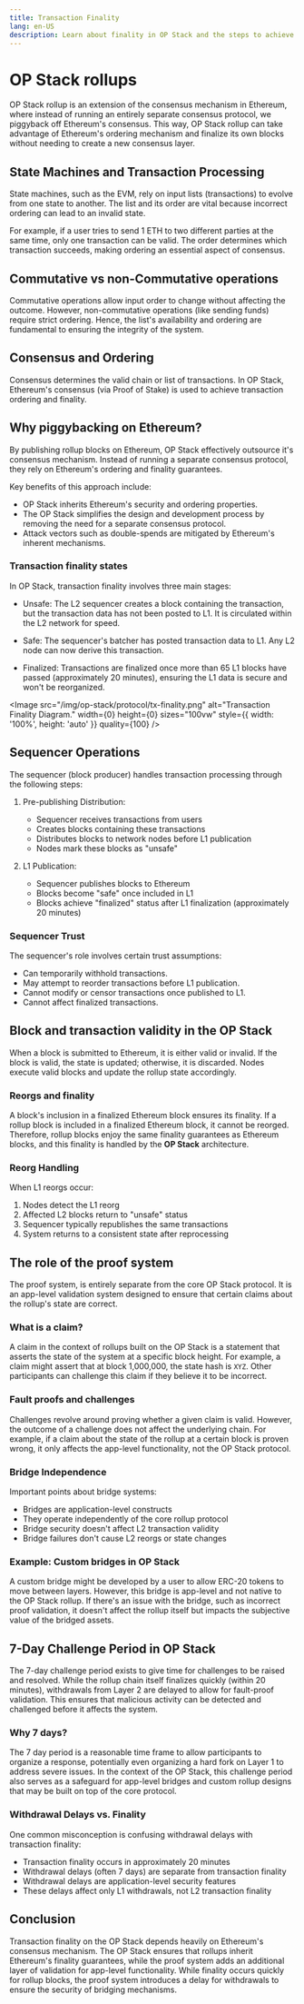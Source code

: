 ```yaml
---
title: Transaction Finality
lang: en-US
description: Learn about finality in OP Stack and the steps to achieve transaction settlement.
---
```



# OP Stack rollups

OP Stack rollup is an extension of the consensus mechanism in Ethereum, where instead of running an entirely separate consensus protocol, we piggyback off Ethereum's consensus. This way, OP Stack rollup can take advantage of Ethereum's ordering mechanism and finalize its own blocks without needing to create a new consensus layer.

## State Machines and Transaction Processing

State machines, such as the EVM, rely on input lists (transactions) to evolve from one state to another. The list and its order are vital because incorrect ordering can lead to an invalid state.

For example, if a user tries to send 1 ETH to two different parties at the same time, only one transaction can be valid. The order determines which transaction succeeds, making ordering an essential aspect of consensus.

## Commutative vs non-Commutative operations

Commutative operations allow input order to change without affecting the outcome. However, non-commutative operations (like sending funds) require strict ordering. Hence, the list's availability and ordering are fundamental to ensuring the integrity of the system.

## Consensus and Ordering

Consensus determines the valid chain or list of transactions. In OP Stack, Ethereum's consensus (via Proof of Stake) is used to achieve transaction ordering and finality.

## Why piggybacking on Ethereum?

By publishing rollup blocks on Ethereum, OP Stack effectively outsource it's consensus mechanism. Instead of running a separate consensus protocol, they rely on Ethereum's ordering and finality guarantees.

Key benefits of this approach include:

*   OP Stack inherits Ethereum's security and ordering properties.
*   The OP Stack simplifies the design and development process by removing the need for a separate consensus protocol.
*   Attack vectors such as double-spends are mitigated by Ethereum's inherent mechanisms.

### Transaction finality states

In OP Stack, transaction finality involves three main stages:

*   Unsafe: The L2 sequencer creates a block containing the transaction, but the transaction data has not been posted to L1. It is circulated within the L2 network for speed.

*   Safe: The sequencer's batcher has posted transaction data to L1. Any L2 node can now derive this transaction.

*   Finalized: Transactions are finalized once more than 65 L1 blocks have passed (approximately 20 minutes), ensuring the L1 data is secure and won't be reorganized.

<Image src="/img/op-stack/protocol/tx-finality.png" alt="Transaction Finality Diagram." width={0} height={0} sizes="100vw" style={{ width: '100%', height: 'auto' }} quality={100} />

## Sequencer Operations

The sequencer (block producer) handles transaction processing through the following steps:

1.  Pre-publishing Distribution:
    *   Sequencer receives transactions from users
    *   Creates blocks containing these transactions
    *   Distributes blocks to network nodes before L1 publication
    *   Nodes mark these blocks as "unsafe"

2.  L1 Publication:
    *   Sequencer publishes blocks to Ethereum
    *   Blocks become "safe" once included in L1
    *   Blocks achieve "finalized" status after L1 finalization (approximately 20 minutes)

### Sequencer Trust

The sequencer's role involves certain trust assumptions:

*   Can temporarily withhold transactions.
*   May attempt to reorder transactions before L1 publication.
*   Cannot modify or censor transactions once published to L1.
*   Cannot affect finalized transactions.

## Block and transaction validity in the OP Stack

When a block is submitted to Ethereum, it is either valid or invalid. If the block is valid, the state is updated; otherwise, it is discarded. Nodes execute valid blocks and update the rollup state accordingly.

### Reorgs and finality

A block's inclusion in a finalized Ethereum block ensures its finality. If a rollup block is included in a finalized Ethereum block, it cannot be reorged. Therefore, rollup blocks enjoy the same finality guarantees as Ethereum blocks, and this finality is handled by the **OP Stack** architecture.

### Reorg Handling

When L1 reorgs occur:

1.  Nodes detect the L1 reorg
2.  Affected L2 blocks return to "unsafe" status
3.  Sequencer typically republishes the same transactions
4.  System returns to a consistent state after reprocessing

## The role of the proof system

The proof system, is entirely separate from the core OP Stack protocol. It is an app-level validation system designed to ensure that certain claims about the rollup's state are correct.

### What is a claim?

A claim in the context of rollups built on the OP Stack is a statement that asserts the state of the system at a specific block height. For example, a claim might assert that at block 1,000,000, the state hash is `XYZ`. Other participants can challenge this claim if they believe it to be incorrect.

### Fault proofs and challenges

Challenges revolve around proving whether a given claim is valid. However, the outcome of a challenge does not affect the underlying chain. For example, if a claim about the state of the rollup at a certain block is proven wrong, it only affects the app-level functionality, not the OP Stack protocol.

### Bridge Independence

Important points about bridge systems:

*   Bridges are application-level constructs
*   They operate independently of the core rollup protocol
*   Bridge security doesn't affect L2 transaction validity
*   Bridge failures don't cause L2 reorgs or state changes

### Example: Custom bridges in OP Stack

A custom bridge might be developed by a user to allow ERC-20 tokens to move between layers. 
However, this bridge is app-level and not native to the OP Stack rollup. If there's an issue with the bridge, such as incorrect proof validation, it doesn't affect the rollup itself but impacts the subjective value of the bridged assets.

## 7-Day Challenge Period in OP Stack

The 7-day challenge period exists to give time for challenges to be raised and resolved.
While the rollup chain itself finalizes quickly (within 20 minutes), withdrawals from Layer 2 are delayed to allow for fault-proof validation. 
This ensures that malicious activity can be detected and challenged before it affects the system.

### Why 7 days?

The 7 day period is a reasonable time frame to allow participants to organize a response, potentially even organizing a hard fork on Layer 1 to address severe issues. In the context of the OP Stack, this challenge period also serves as a safeguard for app-level bridges and custom rollup designs that may be built on top of the core protocol.

### Withdrawal Delays vs. Finality

One common misconception is confusing withdrawal delays with transaction finality:

*   Transaction finality occurs in approximately 20 minutes
*   Withdrawal delays (often 7 days) are separate from transaction finality
*   Withdrawal delays are application-level security features
*   These delays affect only L1 withdrawals, not L2 transaction finality

## Conclusion

Transaction finality on the OP Stack depends heavily on Ethereum's consensus mechanism. The OP Stack ensures that rollups inherit Ethereum's finality guarantees, while the proof system adds an additional layer of validation for app-level functionality. While finality occurs quickly for rollup blocks, the proof system introduces a delay for withdrawals to ensure the security of bridging mechanisms.
